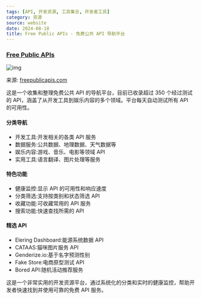 ```yaml
---
tags: [API, 开发资源, 工具集合, 开发者工具]
category: 资源
source: website
date: 2024-08-18
title: Free Public APIs - 免费公共 API 导航平台
---
```


### [Free Public APIs](https://www.freepublicapis.com/)

![img](https://img.mengpeng.tech/i/2024/12/10/67579c61f370e.webp)

来源: [freepublicapis.com](https://www.freepublicapis.com/)

这是一个收集和整理免费公共 API 的导航平台，目前已收录超过 350 个经过测试的 API，涵盖了从开发工具到娱乐内容的多个领域。平台每天自动测试所有 API 的可用性。

#### 分类导航
- 开发工具:开发相关的各类 API 服务
- 数据服务:公共数据、地理数据、天气数据等
- 娱乐内容:游戏、音乐、电影等领域 API
- 实用工具:语言翻译、图片处理等服务

#### 特色功能
- 健康监控:显示 API 的可用性和响应速度
- 分类筛选:支持按类别和状态筛选 API
- 收藏功能:可收藏常用的 API 服务
- 搜索功能:快速查找所需的 API

#### 精选 API
- Elering Dashboard:能源系统数据 API
- CATAAS:猫咪图片服务 API
- Genderize.io:基于名字预测性别
- Fake Store:电商原型测试 API
- Bored API:随机活动推荐服务

这是一个非常实用的开发资源平台，通过系统化的分类和实时的健康监控，帮助开发者快速找到并使用可靠的免费 API 服务。 